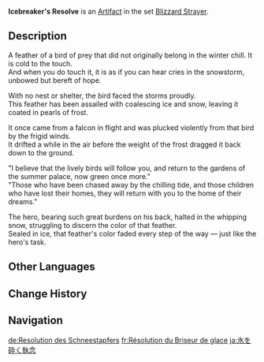 {{Artifact Infobox
|image = Item Icebreaker's Resolve.png
|set   = Blizzard Strayer
|piece = Plume of Death
}}
{{Description|A feather that exudes a chilly aura. One can almost feel the turbulent winds that brought it here, wailing over snow-covered plains and between frosty peaks.}}
'''Icebreaker's Resolve''' is an [[Artifact]] in the set [[Blizzard Strayer]].

==Description==
A feather of a bird of prey that did not originally belong in the winter chill. It is cold to the touch.<br />And when you do touch it, it is as if you can hear cries in the snowstorm, unbowed but bereft of hope.

With no nest or shelter, the bird faced the storms proudly.<br />This feather has been assailed with coalescing ice and snow, leaving it coated in pearls of frost.

It once came from a falcon in flight and was plucked violently from that bird by the frigid winds.<br />It drifted a while in the air before the weight of the frost dragged it back down to the ground.

"I believe that the lively birds will follow you, and return to the gardens of the summer palace, now green once more."<br />"Those who have been chased away by the chilling tide, and those children who have lost their homes, they will return with you to the home of their dreams."

The hero, bearing such great burdens on his back, halted in the whipping snow, struggling to discern the color of that feather.<br />Sealed in ice, that feather's color faded every step of the way — just like the hero's task.

==Other Languages==
{{Other Languages
|en      = Icebreaker's Resolve
|zhs     = 摧冰而行的执望
|zhs_rm  = Cuībīng Ér Xíng de Zhíwàng
|zht     = 摧冰而行的執望
|zht_rm  = Cuībīng Ér Xíng de Zhíwàng
|zh_tl   = 
|ja      = 氷を砕く執念
|ja_rm   = Koori wo Kudaku Shuunetsu
|ja_tl   = Ice-Breaking Tenacity
|ko      = 얼음을 깨며 나아가는 집념
|ko_rm   = Eoreumeul Kkaemyeo Naaganeun Jimnyeom
|ko_tl   = Tenacity to Break Through Ice
|es      = Obstinación Perforahielos
|es_tl   = Icebreaking Obstinacy
|fr      = Résolution du Briseur de glace
|fr_tl   = Resolution of the Ice Breaker
|ru      = Решимость крушителя льда
|ru_tl   = Icebreaker's Resolution
|th      = Icebreaker's Resolve
|vi      = Chấp Niệm Phá Băng Mà Tiến Bước
|vi_tl   = 
|de      = Resolution des Schneestapfers
|de_tl   = Resolution of the Snowstumper
|id      = Icebreaker's Resolve
|pt      = Determinação do Quebrador de Gelo
|pt_tl   = 
|tr      = Buzkıranın Azmi
|tr_tl   = 
|it      = Risolutezza del Rompighiaccio
|it_tl   = 
}}

==Change History==
{{Change History|1.2}}

==Navigation==
{{Artifact Set Navbox|Blizzard Strayer}}

[[de:Resolution des Schneestapfers]]
[[fr:Résolution du Briseur de glace]]
[[ja:氷を砕く執念]]